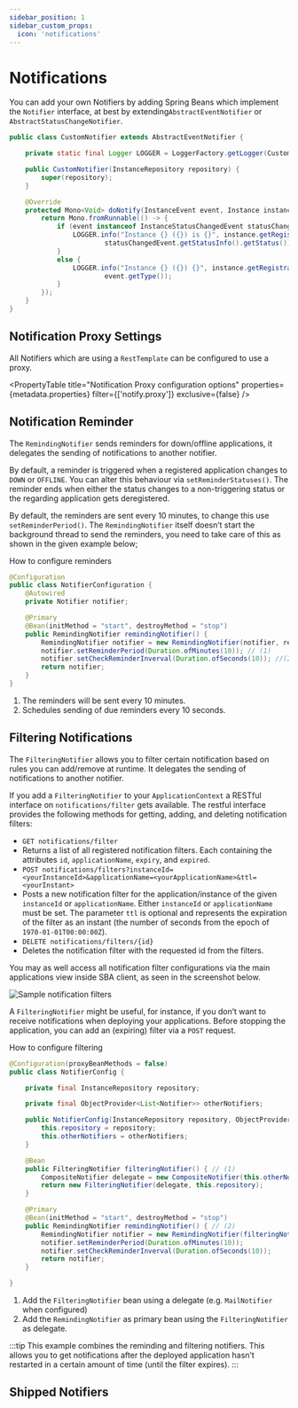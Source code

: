 ```yaml
---
sidebar_position: 1
sidebar_custom_props:
  icon: 'notifications'
---
```

# Notifications


You can add your own Notifiers by adding Spring Beans which implement the `Notifier` interface, at best by extending`AbstractEventNotifier` or `AbstractStatusChangeNotifier`.

```java title="CustomNotifier.java"
public class CustomNotifier extends AbstractEventNotifier {

    private static final Logger LOGGER = LoggerFactory.getLogger(CustomNotifier.class);

    public CustomNotifier(InstanceRepository repository) {
        super(repository);
    }

    @Override
    protected Mono<Void> doNotify(InstanceEvent event, Instance instance) {
        return Mono.fromRunnable(() -> {
            if (event instanceof InstanceStatusChangedEvent statusChangedEvent) {
                LOGGER.info("Instance {} ({}) is {}", instance.getRegistration().getName(), event.getInstance(),
                        statusChangedEvent.getStatusInfo().getStatus());
            }
            else {
                LOGGER.info("Instance {} ({}) {}", instance.getRegistration().getName(), event.getInstance(),
                        event.getType());
            }
        });
    }
}
```

## Notification Proxy Settings

All Notifiers which are using a `RestTemplate` can be configured to use a proxy.

<PropertyTable
  title="Notification Proxy configuration options"
  properties={metadata.properties}
  filter={['notify.proxy']}
  exclusive={false}
/>

## Notification Reminder

The `RemindingNotifier` sends reminders for down/offline applications, it delegates the sending of notifications to another notifier.

By default, a reminder is triggered when a registered application changes to `DOWN` or `OFFLINE`. You can alter this behaviour via `setReminderStatuses()`. The reminder ends when either the status changes to a non-triggering status or the regarding application gets deregistered.

By default, the reminders are sent every 10 minutes, to change this use `setReminderPeriod()`. The `RemindingNotifier` itself doesn’t start the background thread to send the reminders, you need to take care of this as shown in the given example below;

How to configure reminders

```java title="NotifierConfiguration.java"
@Configuration
public class NotifierConfiguration {
    @Autowired
    private Notifier notifier;

    @Primary
    @Bean(initMethod = "start", destroyMethod = "stop")
    public RemindingNotifier remindingNotifier() {
        RemindingNotifier notifier = new RemindingNotifier(notifier, repository);
        notifier.setReminderPeriod(Duration.ofMinutes(10)); // (1)
        notifier.setCheckReminderInverval(Duration.ofSeconds(10)); //(2)
        return notifier;
    }
}
```

1. The reminders will be sent every 10 minutes.
2. Schedules sending of due reminders every 10 seconds.

## Filtering Notifications

The `FilteringNotifier` allows you to filter certain notification based on rules you can add/remove at runtime. It delegates the sending of notifications to another notifier.

If you add a `FilteringNotifier` to your `ApplicationContext` a RESTful interface on `notifications/filter` gets available. The restful interface provides the following methods for getting, adding, and deleting notification filters:

* `GET notifications/filter`
 * Returns a list of all registered notification filters. Each containing the attributes `id`, `applicationName`, `expiry`, and `expired`.
* `POST notifications/filters?instanceId=<yourInstanceId>&applicationName=<yourApplicationName>&ttl=<yourInstant>`
 * Posts a new notification filter for the application/instance of the given `instanceId` or `applicationName`. Either `instanceId` or `applicationName` must be set. The parameter `ttl` is optional and represents the expiration of the filter as an instant (the number of seconds from the epoch of `1970-01-01T00:00:00Z`).
* `DELETE notifications/filters/{id}`
 * Deletes the notification filter with the requested id from the filters.

You may as well access all notification filter configurations via the main applications view inside SBA client, as seen in the screenshot below.

![Sample notification filters](notification-filter.png)

A `FilteringNotifier` might be useful, for instance, if you don’t want to receive notifications when deploying your applications. Before stopping the application, you can add an (expiring) filter via a `POST` request.

How to configure filtering

```java title="NotifierConfig.java"
@Configuration(proxyBeanMethods = false)
public class NotifierConfig {

    private final InstanceRepository repository;

    private final ObjectProvider<List<Notifier>> otherNotifiers;

    public NotifierConfig(InstanceRepository repository, ObjectProvider<List<Notifier>> otherNotifiers) {
        this.repository = repository;
        this.otherNotifiers = otherNotifiers;
    }

    @Bean
    public FilteringNotifier filteringNotifier() { // (1)
        CompositeNotifier delegate = new CompositeNotifier(this.otherNotifiers.getIfAvailable(Collections::emptyList));
        return new FilteringNotifier(delegate, this.repository);
    }

    @Primary
    @Bean(initMethod = "start", destroyMethod = "stop")
    public RemindingNotifier remindingNotifier() { // (2)
        RemindingNotifier notifier = new RemindingNotifier(filteringNotifier(), this.repository);
        notifier.setReminderPeriod(Duration.ofMinutes(10));
        notifier.setCheckReminderInverval(Duration.ofSeconds(10));
        return notifier;
    }

}
```

1. Add the `FilteringNotifier` bean using a delegate (e.g. `MailNotifier` when configured)
2. Add the `RemindingNotifier` as primary bean using the `FilteringNotifier` as delegate.

:::tip
This example combines the reminding and filtering notifiers. This allows you to get notifications after the deployed application hasn’t restarted in a certain amount of time (until the filter expires).
:::


## Shipped Notifiers

<DocCardList />

